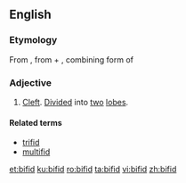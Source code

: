 ==English==

===Etymology===
From {{etyl|la|en}} {{term|bifidus||cleft|lang=la}}, from {{term|bi-||two|lang=la}} + {{term|-fidus|lang=la}}, combining form of {{term|findo||I cleave, split|lang=la}}

===Adjective===
{{en-adj|-}}

# [[cleft|Cleft]]. [[divided|Divided]] into [[two]] [[lobe]]s.

====Related terms====
* [[trifid]]
* [[multifid]]

[[et:bifid]]
[[ku:bifid]]
[[ro:bifid]]
[[ta:bifid]]
[[vi:bifid]]
[[zh:bifid]]